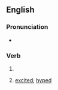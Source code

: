 ==English==

===Pronunciation===
* {{rhymes|æst|lang=en}}

===Verb===
{{head|en|verb form}}

# {{en-past of|gas}}
# {{lb|en|Britain|slang}} [[excited]]; [[hyped]]
